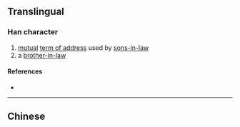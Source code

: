 {{also|婭}}
{{character info}}
==Translingual==

===Han character===
{{Han char|rn=38|rad=女|as=06|sn=9|four=|canj=VMTC|ids=⿰女亚}}

# [[mutual]] [[term of address]] used by [[sons-in-law]]
# a [[brother-in-law]]

====References====
* {{Han ref|kx=0261.321|hdz=21043.010|uh=5A05|ud=23045}}

----

==Chinese==
{{zh-see|婭}}